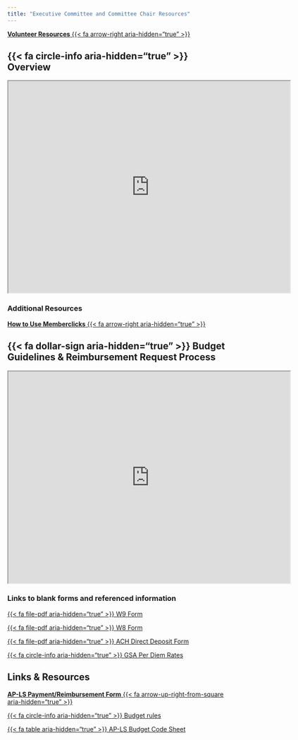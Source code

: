 ```yaml
---
title: "Executive Committee and Committee Chair Resources"
---
```


::: vspace
:::

[**Volunteer Resources** {{< fa arrow-right aria-hidden="true" >}}](https://apls.memberclicks.net/volunteer-resources){.btn .btn-outline-primary role="button"}

::: vspace
:::

::::: {.panel-tabset .box-shadow}
## {{< fa circle-info aria-hidden="true" >}} Overview

<center><iframe src="https://drive.google.com/file/d/1kRymWB7MnyTID0BD8rKdl3jL6YuOoCxc/preview" width="640" height="480" allow="autoplay"></iframe></center>


### Additional Resources

[**How to Use Memberclicks** {{< fa arrow-right aria-hidden="true" >}}](https://docs.google.com/document/d/11EVL5aD1BKMI4JDJ08RP7s5-ptOadn9GDh2J4U_XwU0/edit?usp=sharing){.btn .btn-outline-primary role="button"}


## {{< fa dollar-sign aria-hidden="true" >}} Budget Guidelines & Reimbursement Request Process

<center><iframe src="https://drive.google.com/file/d/1PEBDbC-o5fEXRRNqZh3z1zlMnR4Vxq4L/preview" width="640" height="480" allow="autoplay"></iframe></center>


### Links to blank forms and referenced information

[{{< fa file-pdf aria-hidden="true" >}} W9 Form](https://drive.google.com/file/d/1oI0dNMpak5MLlL5hN7bho-W1vElF3-Cx/view?usp=drive_link){.btn .btn-outline-primary role="button"}

[{{< fa file-pdf aria-hidden="true" >}} W8 Form](https://drive.google.com/file/d/1qkwV-rzVw0PI7JRvb5IQDMEGnBl8ZXng/view?usp=drive_link){.btn .btn-outline-primary role="button"}


[{{< fa file-pdf aria-hidden="true" >}} ACH Direct Deposit Form](https://drive.google.com/file/d/14YXpYcLz34kF390I3HrmyCTY4mGdj5uj/view?usp=sharing){.btn .btn-outline-primary role="button"}

[{{< fa circle-info aria-hidden="true" >}} GSA Per Diem Rates](www.gsa.gov/plan-book/per-diem-rates){.btn .btn-outline-primary role="button"}

## Links & Resources 

::: vspace
:::


[**AP-LS Payment/Reimbursement Form** {{< fa arrow-up-right-from-square aria-hidden="true" >}}](https://www.emailmeform.com/builder/form/Pk6L3uNWYrfc405aRxneafy){.btn .btn-outline-primary role="button"}

[{{< fa circle-info aria-hidden="true" >}} Budget rules](https://docs.google.com/document/d/1-krwZrN1aHNckPEn4Emki_YTdOsMMyr8/edit?usp=sharing&ouid=111451743560874649725&rtpof=true&sd=true){.btn .btn-outline-primary role="button"}


[{{< fa table aria-hidden="true" >}} AP-LS Budget Code Sheet](https://drive.google.com/file/d/10OejKgTYqJkRuC-PtVLuFAf9SQVVRnD7/view?usp=sharing){.btn .btn-outline-primary role="button"}


:::::
